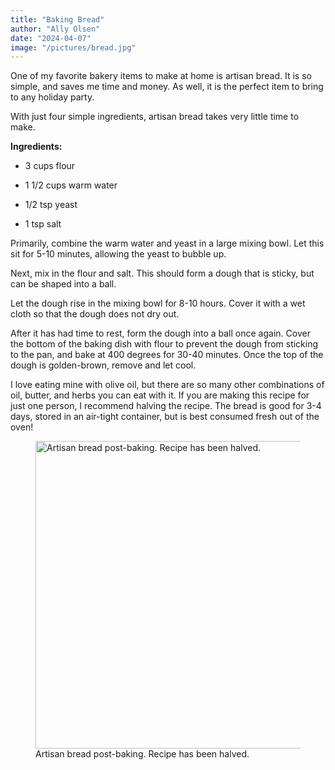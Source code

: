 ```yaml
---
title: "Baking Bread"
author: "Ally Olsen"
date: "2024-04-07"
image: "/pictures/bread.jpg"
---
```


One of my favorite bakery items to make at home is artisan bread. It is so simple, and saves me time and money. As well, it is the perfect item to bring to any holiday party.

With just four simple ingredients, artisan bread takes very little time to make.

**Ingredients:**

-   3 cups flour

-   1 1/2 cups warm water

-   1/2 tsp yeast

-   1 tsp salt

Primarily, combine the warm water and yeast in a large mixing bowl. Let this sit for 5-10 minutes, allowing the yeast to bubble up.

Next, mix in the flour and salt. This should form a dough that is sticky, but can be shaped into a ball.

Let the dough rise in the mixing bowl for 8-10 hours. Cover it with a wet cloth so that the dough does not dry out.

After it has had time to rest, form the dough into a ball once again. Cover the bottom of the baking dish with flour to prevent the dough from sticking to the pan, and bake at 400 degrees for 30-40 minutes. Once the top of the dough is golden-brown, remove and let cool.

I love eating mine with olive oil, but there are so many other combinations of oil, butter, and herbs you can eat with it. If you are making this recipe for just one person, I recommend halving the recipe. The bread is good for 3-4 days, stored in an air-tight container, but is best consumed fresh out of the oven!

![Artisan bread post-baking. Recipe has been halved.](/pictures/bread.jpg){width="492"}
